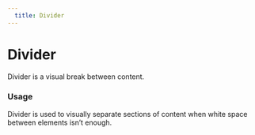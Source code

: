 ```yaml
---
  title: Divider
---
```


# Divider

Divider is a visual break between content.

<ComponentPreview
  componentName="divider--default-story"
  hasReact
  hasAngular
  hasHTML
  titleAttr="Divider Example"
/>

### Usage

Divider is used to visually separate sections
of content when white space between elements
isn’t enough.